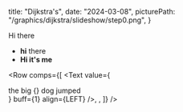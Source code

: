 

  title: "Dijkstra's",
  date: "2024-03-08",
  picturePath: "/graphics/dijkstra/slideshow/step0.png",
}

Hi there

- **hi** there
- **Hi it's me**

<Slideshow folder="/graphics/dijkstra/slideshow" size={16} />

<Row
  comps={[
    <Text
      value={
        <div>
          the big {<Text value="red" color="red" inline={true} />} dog jumped
        </div>
      }
      buff={1}
      align={LEFT}
    />,
    <Text
      value="Explore the start. The minimum distance from the start to start is 0. Explore the start. The minimum distance from the start to start is 0."
      buff={1}
      align={RIGHT}
    />,
  ]}
/>

